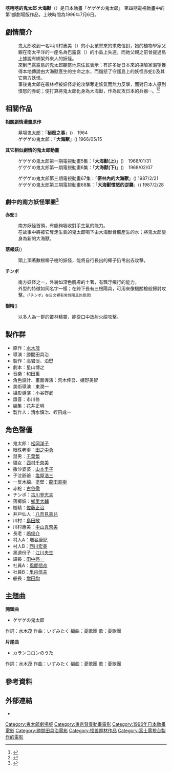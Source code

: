 {{Infobox Film
| name =  喀喀喀的鬼太郎 大海獸
| original_name = {{lang|ja|ゲゲゲの鬼太郎 大海獣}}
| image = 
| image_size = 
| caption = 
| producer = 
| writer = 
| starring = 
| released = {{flagicon|Japan}} 1996年7月6日
| director =  
| distributor = 
| language = 
| country = 
| runtime = 
| music = 
| cinematography = 
| editing = 
| narrator = 
| awards = 
| budget = 
| gross = 
| preceded_by = 
| followed_by = 
| website = 
| amg_id = 
| imdb_id = 
}}
'''喀喀喀的鬼太郎 大海獸'''（{{lang|ja|ゲゲゲの鬼太郎 大海獣}}）是日本動畫「ゲゲゲの鬼太郎」
第四期電視動畫中的第1部劇場版作品，上映時間為1996年7月6日。

==劇情簡介==
:鬼太郎收到一名叫川村惠美（{{lang|ja|川村メグミ}}）的小女孩寄來的求救信封，她的植物學家父親在南太平洋的一座名為巴露露（{{lang|ja|バルル}}）的小島上失連，而她父親之前曾提過島上據說有綁架外來人的妖怪。
:來到巴露露島的鬼太郎聽當地原住民表示；有許多從日本來的探險家渴望獲得本地傳說由大海獸產生的生命之水，而惱怒了守護島上的妖怪赤蛇({{lang|ja|アカマタ}})及其它南方妖怪。
:事後鬼太郎在叢林裡被妖怪赤蛇攻擊奪走妖氣而無力反擊，而對日本人感到憤怒的赤蛇；便打算將鬼太郎化身為大海獸，作為反攻日本的兵器‧‧‧。<ref>{{cite book |title=アニメ版 ゲゲゲの鬼太郎 マニアックス |year=2007 |publisher=一迅社 |isbn=4-7580-1070-6 |pages=88頁}}</ref><ref>{{cite book |title=アニメゲゲゲの鬼太郎完全読本 |year=2006 |publisher=講談社 |isbn=4-06-213742-9 |pages=316頁}}</ref>

==相關作品==
'''相關劇情漫畫原作'''
:墓場鬼太郎：「'''秘密之事'''」({{lang|ja|ないしょ話}})　1964
:ゲゲゲの鬼太郎：「'''大海獸'''」({{lang|ja|大海獣}}) 1966/05/15

'''其它相似劇情的鬼太郎動畫'''
:ゲゲゲの鬼太郎第一期電視動畫5集：「'''大海獸(上)'''」({{lang|ja|大海獣(前編)}})　1968/01/31
:ゲゲゲの鬼太郎第一期電視動畫6集：「'''大海獸(下)'''」({{lang|ja|大海獣(後編)}})　1968/02/07

:ゲゲゲの鬼太郎第三期電視動畫67集：「'''密林內的大海獸'''」({{lang|ja|密林の大海獣}})  1987/2/21
:ゲゲゲの鬼太郎第三期電視動畫68集：「'''大海獸憤怒的逆襲'''」({{lang|ja|大海獣怒りの逆襲}})  1987/2/28

== <small> 劇中的南方妖怪軍團<ref>{{cite book |title=アニメゲゲゲの鬼太郎完全読本 |year=2006 |publisher=講談社 |isbn=4-06-213742-9 |pages=34頁 167頁 118頁 76頁}}</ref> </small>== 

'''赤蛇'''({{lang|ja|アカマタ}})
:南方妖怪首領，有能夠吸收對手生氣的能力。
:在故事中將被它奪走生氣的鬼太郎喝下由大海獸骨骸產生的水；將鬼太郎變身為新的大海獸。

'''落椰妖'''({{lang|ja|やし落し}})
:頭上頂著數根椰子樹的妖怪，能將自行長出的椰子扔甩出去攻擊。

'''チンポ'''
:南方妖怪之一，外貌如深色肌膚的土著，有飄浮飛行的能力。
:外型的特徵如同名字一樣；在跨下長有三根陽具，可用來像機關槍般掃射攻擊。<small>(「チンポ」在日文裡有男性陽具的意思)</small>

'''樹精'''({{lang|ja|キジムナー}})
:以多人為一群的叢林精靈，能從口中放射火燄攻擊。

==製作群==
* 原作：[[水木茂|水木茂]] 
* 導演：勝間田具治
* 製作：高岩淡、泊懋
* 劇本：星山博之
* 音樂：和田薫
* 角色設計、畫面導演：荒木伸吾、姫野美智
* 美術導演：東潤一
* 攝影導演：小谷野武
* 錄音：市川修
* 編集：花井正明
* 製作人：清水慎治、蛭田成一

==角色聲優==
* 鬼太郎：[[松岡洋子|松岡洋子]]  
* 眼珠老爹：[[田之中勇|田之中勇]]  
* 鼠男：[[千葉繁|千葉繁]]  
* 貓女：[[西村千奈美|西村千奈美]]  
* 撒沙婆婆：[[山本圭子|山本圭子]]  
* 子泣爺爺：[[塩屋浩三|塩屋浩三]]  
* 一反木綿、塗壁：[[龍田直樹|龍田直樹]]
* 赤蛇：[[古谷徹|古谷徹]]
* チンポ：[[古川登志夫|古川登志夫]]
* 落椰妖：[[鄉里大輔|鄉里大輔]]
* 樹精：[[佐藤正治|佐藤正治]]
* 井戸仙人：[[八奈見乘兒|八奈見乘兒]]
* 川村：[[島田敏|島田敏]]
* 川村惠美：[[中山真奈美|中山真奈美]]
* 長老：[[嶋俊介|嶋俊介]]
* 村人A：[[増谷康紀|増谷康紀]]
* 村人B：[[西川宏美|西川宏美]]
* 黑道份子：[[江川央生|江川央生]]
* 課長：[[田中亮一|田中亮一]]
* 社員A：[[風間信彦|風間信彦]]
* 社員B：[[里内信夫|里内信夫]]
* 船長：[[増田均|増田均]]

== 主題曲 ==
'''開頭曲'''
*ゲゲゲの鬼太郎
作詞：水木茂 作曲：いずみたく 編曲：憂歌團 歌：憂歌團

'''片尾曲'''
*カランコロンのうた
作詞：水木茂 作曲：いずみたく 編曲：憂歌團 歌：憂歌團

==參考資料==
<div class="references-small">
<references></references>
</div>

==外部連結==
* {{imdb title|1614343}}

{{鬼太郎}}
{{DEFAULTSORT:Gegege no Kitarō Dai Kaijū}}
[[Category:鬼太郎劇場版|Category:鬼太郎劇場版]]
[[Category:東京背景動畫電影|Category:東京背景動畫電影]]
[[Category:1996年日本動畫電影|Category:1996年日本動畫電影]]
[[Category:勝間田具治電影|Category:勝間田具治電影]]
[[Category:怪兽题材作品|Category:怪兽题材作品]]
[[Category:富士電視台製作的電影|Category:富士電視台製作的電影]]